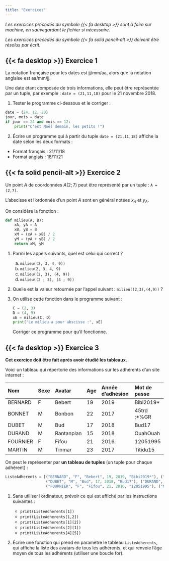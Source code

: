 ---
title: "Exercices"
---

_Les exercices précédés du symbole {{< fa desktop >}}  sont à faire sur machine, en sauvegardant le fichier si nécessaire._

_Les exercices précédés du symbole {{< fa solid pencil-alt >}} doivent être résolus par écrit._

## {{< fa desktop >}}  Exercice 1

La notation française pour les dates est jj/mm/aa, alors que la notation anglaise est aa/mm/jj.

Une date étant composée de trois informations, elle peut être représentée par un tuple, par exemple : ``date = (21,11,18)`` pour le 21 novembre 2018.

1.	Tester le programme ci-dessous et le corriger :

````python
date = (24, 12, 20)
jour, mois = date
if jour == 24 and mois == 12:
    print("C'est Noël demain, les petits !")
````

2.	Écrire un programme qui à partir du tuple ``date = (21,11,18)`` affiche la date selon les deux formats :

* Format français : 21/11/18
* Format anglais : 18/11/21



## {{< fa solid pencil-alt >}} Exercice 2

Un point $A$ de coordonnées $A(2 ; 7)$ peut être représenté par un tuple :  ``A = (2,7)``.

L'abscisse et l'ordonnée d'un point $A$ sont en général notées $x_A$ et $y_A$.

On considère la fonction :

````python
def milieu(A, B):
    xA, yA = A
    xB, yB = B
    xM = (xA + xB) / 2
    yM = (yA + yB) / 2
    return xM, yM
````

1. Parmi les appels suivants, quel est celui qui correct ?

    a. ``milieu((2, 3, 4, 9))``
    b. ``milieu(2, 3, 4, 9)``
    c. ``milieu((2, 3), (4, 9))``
    d. ``milieu((2 ; 3), (4 ; 9))``

2. Quelle est la valeur retournée par l'appel suivant  : ``milieu((2,3),(4,9))`` ?
3. On utilise cette fonction dans le programme suivant :

    ````python
    C = (2, 3)
    D = (4, 9)
    xE = milieu(C, D)
    print("Le milieu a pour abscisse :", xE)
    ````

    Corriger ce programme pour qu'il fonctionne.



## {{< fa desktop >}}  Exercice 3

**Cet exercice doit être fait après avoir étudié les tableaux.**

Voici un tableau qui répertorie des informations sur les adhérents d'un site internet :

|Nom	|Sexe	|Avatar	|Age	|Année d'adhésion	|Mot de passe|
|:---|:---|:---|:---|:---|:---|
|BERNARD|	F|	Bebert|	19|	2019|	Bibi2019*|
|BONNET|	M|	Bonbon|	22|	2017|	45trd ;*%GR|
|DUBET|	M|	Bud	|17	|2018|	Bud17|
|DURAND|	M|	Rantanplan|	15|	2018|	OuahOuah|
|FOURNIER|	F|	Fifou|	21|	2016|	12051995|
|MARTIN|	M|	Tinmar|	23|	2017|	Titidu15|

On peut le représenter par **un tableau de tuples** (un tuple pour chaque adhérent) :

````python
ListeAdherents = [("BERNARD", "F", "Bebert", 19, 2019, "Bibi2019*"), ("BONNET", "M", "Bonbon", 22, 2017, "45trd ;*%GR"),
                  ("DUBET", "M", "Bud", 17, 2018, "Bud17"), ("DURAND", "M", "Rantanplan", 15, 2018, "OuahOuah"),
                  ("FOURNIER", "F", "Fifou", 21, 2016, "12051995"), ("MARTIN", "M", "Tinmar", 23, 2017, "Titidu15")]

````

1.	Sans utiliser l'ordinateur, prévoir ce qui est affiché par les instructions suivantes :

    * ``print(ListeAdherents[1])``
    * ``print(ListeAdherents[1,2])``
    * ``print(ListeAdherents[1][2])``
    * ``print(ListeAdherents[2][1])``
    * ``print(ListeAdherents[4][5])``

2.	Écrire une fonction qui prend en paramètre le tableau ``ListeAdherents``, qui affiche la liste des avatars de tous les adhérents, et qui renvoie l'âge moyen de tous les adhérents (utiliser une boucle for).
